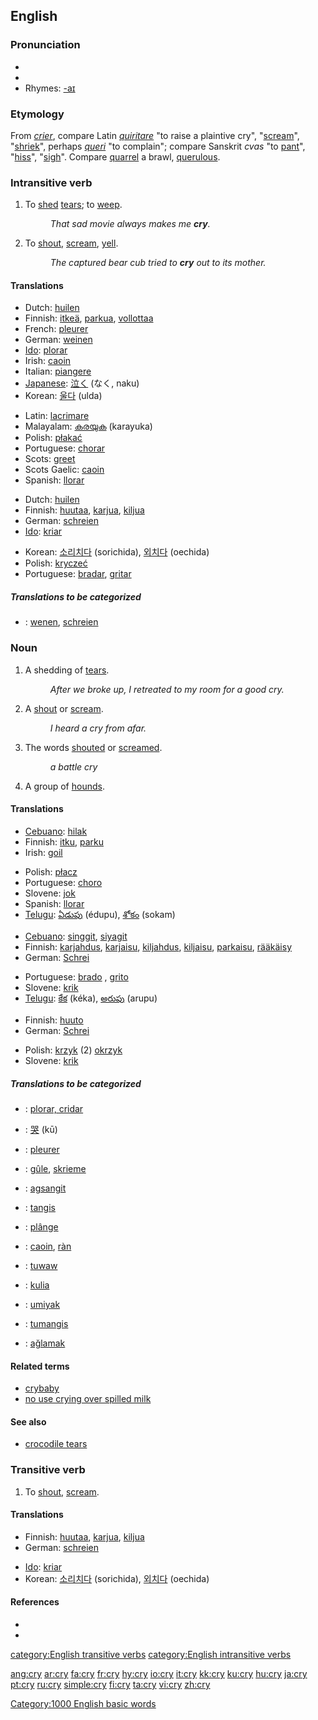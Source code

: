 ==English==

{{rank|individual|girls|wall|809|cry|step|turning|village}}

===Pronunciation===
*{{IPA|/kɹaɪ/}}
*{{audio|en-us-cry.ogg|Audio (US)}}
*Rhymes: [[Rhymes:English:-aɪ|-aɪ]]

===Etymology===
From {{F.}} ''[[crier]]'', compare Latin ''[[quiritare]]'' "to raise a plaintive cry", "[[scream]]", "[[shriek]]", perhaps {{F.}} ''[[queri]]'' "to complain"; compare Sanskrit ''cvas'' "to [[pant]]", "[[hiss]]", "[[sigh]]". Compare [[quarrel]] a brawl, [[querulous]].

===Intransitive verb===
{{en-verb|cr|i|ed}}

# To [[shed]] [[tears]]; to [[weep]].
#:''That sad movie always makes me '''cry'''.''
# To [[shout]], [[scream]], [[yell]].
#:''The captured bear cub tried to '''cry''' out to its mother.''

====Translations====
{{trans-top|to weep}}
*Dutch: [[huilen]]
*Finnish: [[itkeä]], [[parkua]], [[vollottaa]]
*French: [[pleurer]]
*German: [[weinen]]
*[[Ido]]: [[plorar]]
*Irish: [[caoin]]
*Italian: [[piangere]]
*[[Japanese]]: [[泣く]] (なく, naku)
*Korean: [[울다]] (ulda) 
{{trans-mid}}
*Latin: [[lacrimare]]
*Malayalam: [[കരയുക]] (karayuka)
*Polish: [[płakać]]
*Portuguese: [[chorar]]
*Scots: [[greet]]
*Scots Gaelic: [[caoin#Scots Gaelic|caoin]]
*Spanish: [[llorar]]
{{trans-bottom}}

{{trans-top|to shout, scream, yell}}
*Dutch: [[huilen]]
*Finnish: [[huutaa]], [[karjua]], [[kiljua]]
*German: [[schreien]]
*[[Ido]]: [[kriar]]
{{trans-mid}}
*Korean: [[소리치다]] (sorichida), [[외치다]] (oechida) 
*Polish: [[kryczeć]]
*Portuguese: [[bradar]], [[gritar]]
{{trans-bottom}}

=====Translations to be categorized=====
{{checktrans}}
*{{ttbc|Dutch}}: [[wenen]], [[schreien]]

===Noun===
{{en-noun|cri|es}}

# A shedding of [[tears]].
#:''After we broke up, I retreated to my room for a good cry.''
#A [[shout]] or [[scream]].
#:''I heard a cry from afar.''
#The words [[shouted]] or [[screamed]].
#:''a battle cry''
# {{context|collective}} A group of [[hounds]].

====Translations====
{{trans-top|a shedding of tears}}
*[[Cebuano]]: [[hilak]]
*Finnish: [[itku]], [[parku]]
*Irish: [[goil]]
{{trans-mid}}
*Polish: [[płacz]] {{m}}
*Portuguese: [[choro]] {{m}}
*Slovene: [[jok]] {{m}}
*Spanish: [[llorar]]
*[[Telugu]]: [[ఏడుపు]] (édupu), [[శోకం]] (sokam)
{{trans-bottom}}

{{trans-top|a shout or scream}}
*[[Cebuano]]: [[singgit]], [[siyagit]]
*Finnish: [[karjahdus]], [[karjaisu]], [[kiljahdus]], [[kiljaisu]], [[parkaisu]], [[rääkäisy]]
*German: [[Schrei]] {{m}}
{{trans-mid}}
*Portuguese: [[brado]] {{m}}, [[grito]] {{m}}
*Slovene: [[krik]] {{m}}
*[[Telugu]]: [[కేక]] (kéka), [[అరుపు]] (arupu)
{{trans-bottom}}

{{trans-top|the words shouted or screamed}}
*Finnish: [[huuto]]
*German: [[Schrei]] {{m}}
{{trans-mid}}
*Polish: [[krzyk]] (2) {{m}} [[okrzyk]] {{m}}
*Slovene: [[krik]] {{m}}
{{trans-bottom}}

=====Translations to be categorized=====
{{checktrans}}
{{top}}
*{{ttbc|Catalan}}: [[plorar, cridar]]
*{{ttbc|Chinese}}: [[哭]] (kū)
*{{ttbc|French}}: [[pleurer]]
*{{ttbc|Frisian}}: [[gûle]], [[skrieme]]
*{{ttbc|Ilocano}}: [[agsangit]]
*{{ttbc|Indonesian}}: [[tangis]]
*{{ttbc|Romanian}}: [[plânge]]
{{mid}}
*{{ttbc|Scots Gaelic}}: [[caoin#Scots Gaelic|caoin]], [[ràn]]
*{{ttbc|Surigaonon}}: [[tuwaw]]
*{{ttbc|Swahili}}: [[kulia]]
*{{ttbc|Tagalog}}: [[umiyak]]
*{{ttbc|Tausug}}: [[tumangis]]
*{{ttbc|Turkish}}: [[ağlamak]]
{{bottom}}

====Related terms====
*[[crybaby]]
*[[no use crying over spilled milk]]

====See also====
*[[crocodile tears]]

===Transitive verb===
{{en-verb|cr|i|ed}}

# To [[shout]], [[scream]].

====Translations====
{{trans-top|to cry (''transitive verb'')}}
*Finnish: [[huutaa]], [[karjua]], [[kiljua]]
*German: [[schreien]]
{{trans-mid}}
*[[Ido]]: [[kriar]]
*Korean: [[소리치다]] (sorichida), [[외치다]] (oechida)
{{trans-bottom}}

====References====
*{{R:Webster 1828}}
*{{R:Webster 1913}}

[[Category:1000 English basic words]]
[[category:English transitive verbs]]
[[category:English intransitive verbs]]

[[ang:cry]]
[[ar:cry]]
[[fa:cry]]
[[fr:cry]]
[[hy:cry]]
[[io:cry]]
[[it:cry]]
[[kk:cry]]
[[ku:cry]]
[[hu:cry]]
[[ja:cry]]
[[pt:cry]]
[[ru:cry]]
[[simple:cry]]
[[fi:cry]]
[[ta:cry]]
[[vi:cry]]
[[zh:cry]]